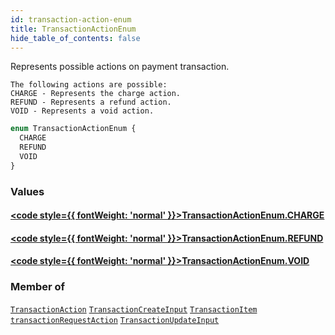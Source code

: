 ```yaml
---
id: transaction-action-enum
title: TransactionActionEnum
hide_table_of_contents: false
---
```








Represents possible actions on payment transaction.

    The following actions are possible:
    CHARGE - Represents the charge action.
    REFUND - Represents a refund action.
    VOID - Represents a void action.
    

```graphql
enum TransactionActionEnum {
  CHARGE
  REFUND
  VOID
}
```


### Values

#### [<code style={{ fontWeight: 'normal' }}>TransactionActionEnum.<b>CHARGE</b></code>](#) 
> 
> 

#### [<code style={{ fontWeight: 'normal' }}>TransactionActionEnum.<b>REFUND</b></code>](#) 
> 
> 

#### [<code style={{ fontWeight: 'normal' }}>TransactionActionEnum.<b>VOID</b></code>](#) 
> 
> 



### Member of

[`TransactionAction`](../../../developer/api-reference/objects/transaction-action)  <Badge class="secondary" text="object"/><Bullet />[`TransactionCreateInput`](../../../developer/api-reference/inputs/transaction-create-input)  <Badge class="secondary" text="input"/><Bullet />[`TransactionItem`](../../../developer/api-reference/objects/transaction-item)  <Badge class="secondary" text="object"/><Bullet />[`transactionRequestAction`](../../../developer/api-reference/mutations/transaction-request-action)  <Badge class="secondary" text="mutation"/><Bullet />[`TransactionUpdateInput`](../../../developer/api-reference/inputs/transaction-update-input)  <Badge class="secondary" text="input"/>




